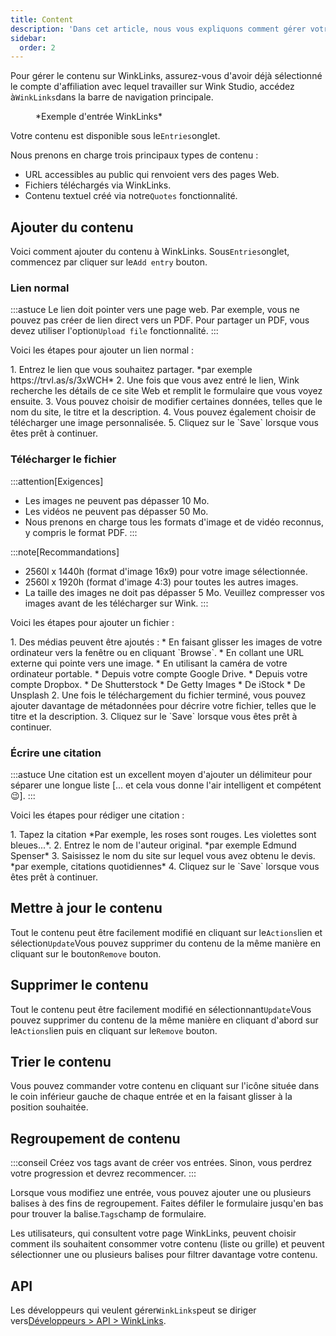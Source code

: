 ```yaml
---
title: Content
description: 'Dans cet article, nous vous expliquons comment gérer votre contenu WinkLinks.'
sidebar:
  order: 2
---
```


Pour gérer le contenu sur WinkLinks, assurez-vous d'avoir déjà sélectionné le compte d'affiliation avec lequel travailler sur Wink Studio, accédez à`WinkLinks`dans la barre de navigation principale.

<figure>
  <CloudinaryImage width="350" height="561" resize="scale" quality="best" alt="Entrée WinkLinks" src="academy/winklinks-entry" errorImage="noimage_opaque_nyrtl0.png" />

  <figcaption>*Exemple d'entrée WinkLinks*</figcaption>
</figure>


Votre contenu est disponible sous le`Entries`onglet.

Nous prenons en charge trois principaux types de contenu :

* URL accessibles au public qui renvoient vers des pages Web.
* Fichiers téléchargés via WinkLinks.
* Contenu textuel créé via notre`Quotes` fonctionnalité.

## Ajouter du contenu

Voici comment ajouter du contenu à WinkLinks. Sous`Entries`onglet, commencez par cliquer sur le`Add entry` bouton.

### Lien normal

:::astuce
Le lien doit pointer vers une page web. Par exemple, vous ne pouvez pas créer de lien direct vers un PDF. Pour partager un PDF, vous devez utiliser l'option`Upload file` fonctionnalité.
:::

Voici les étapes pour ajouter un lien normal :

<Steps>
  1. Entrez le lien que vous souhaitez partager. *par exemple https://trvl.as/s/3xWCH*
  2. Une fois que vous avez entré le lien, Wink recherche les détails de ce site Web et remplit le formulaire que vous voyez ensuite.
  3. Vous pouvez choisir de modifier certaines données, telles que le nom du site, le titre et la description.
  4. Vous pouvez également choisir de télécharger une image personnalisée.
  5. Cliquez sur le `Save` lorsque vous êtes prêt à continuer.
</Steps>


### Télécharger le fichier

:::attention\[Exigences]

* Les images ne peuvent pas dépasser 10 Mo.
* Les vidéos ne peuvent pas dépasser 50 Mo.
* Nous prenons en charge tous les formats d'image et de vidéo reconnus, y compris le format PDF.
  :::

:::note\[Recommandations]

* 2560l x 1440h (format d'image 16x9) pour votre image sélectionnée.
* 2560l x 1920h (format d'image 4:3) pour toutes les autres images.
* La taille des images ne doit pas dépasser 5 Mo. Veuillez compresser vos images avant de les télécharger sur Wink.
  :::

Voici les étapes pour ajouter un fichier :

<Steps>
  1. Des médias peuvent être ajoutés :
     * En faisant glisser les images de votre ordinateur vers la fenêtre ou en cliquant `Browse`.
     * En collant une URL externe qui pointe vers une image.
     * En utilisant la caméra de votre ordinateur portable.
     * Depuis votre compte Google Drive.
     * Depuis votre compte Dropbox.
     * De Shutterstock
     * De Getty Images
     * De iStock
     * De Unsplash
  2. Une fois le téléchargement du fichier terminé, vous pouvez ajouter davantage de métadonnées pour décrire votre fichier, telles que le titre et la description.
  3. Cliquez sur le `Save` lorsque vous êtes prêt à continuer.
</Steps>


### Écrire une citation

:::astuce
Une citation est un excellent moyen d'ajouter un délimiteur pour séparer une longue liste \[… et cela vous donne l'air intelligent et compétent 😉].
:::

Voici les étapes pour rédiger une citation :

<Steps>
  1. Tapez la citation *Par exemple, les roses sont rouges. Les violettes sont bleues...*.
  2. Entrez le nom de l'auteur original. *par exemple Edmund Spenser*
  3. Saisissez le nom du site sur lequel vous avez obtenu le devis. *par exemple, citations quotidiennes*
  4. Cliquez sur le `Save` lorsque vous êtes prêt à continuer.
</Steps>


## Mettre à jour le contenu

Tout le contenu peut être facilement modifié en cliquant sur le`Actions`lien et sélection`Update`Vous pouvez supprimer du contenu de la même manière en cliquant sur le bouton`Remove` bouton.

## Supprimer le contenu

Tout le contenu peut être facilement modifié en sélectionnant`Update`Vous pouvez supprimer du contenu de la même manière en cliquant d'abord sur le`Actions`lien puis en cliquant sur le`Remove` bouton.

## Trier le contenu

Vous pouvez commander votre contenu en cliquant sur l'icône située dans le coin inférieur gauche de chaque entrée et en la faisant glisser à la position souhaitée.

## Regroupement de contenu

:::conseil
Créez vos tags avant de créer vos entrées. Sinon, vous perdrez votre progression et devrez recommencer.
:::

Lorsque vous modifiez une entrée, vous pouvez ajouter une ou plusieurs balises à des fins de regroupement. Faites défiler le formulaire jusqu'en bas pour trouver la balise.`Tags`champ de formulaire.

Les utilisateurs, qui consultent votre page WinkLinks, peuvent choisir comment ils souhaitent consommer votre contenu (liste ou grille) et peuvent sélectionner une ou plusieurs balises pour filtrer davantage votre contenu.

## API

Les développeurs qui veulent gérer`WinkLinks`peut se diriger vers[Développeurs > API > WinkLinks](/developers/apis/#winklinks-api).

